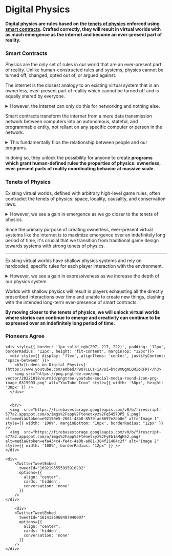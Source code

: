 # Digital Physics

**Digital physics are rules based on the [tenets of physics](/digital_physics#tenets-of-physics) enforced using [smart contracts](/digital_physics#smart-contracts). Crafted correctly, they will result in virtual worlds with as much emergence as the internet and become an ever-present part of reality.**

### Smart Contracts

Physics are the only set of rules in our world that are an ever-present part of reality. Unlike human-constructed rules and systems, physics cannot be turned off, changed, opted out of, or argued against.

The internet is the closest analogy to an existing virtual system that is an ownerless, ever-present part of reality which cannot be turned off and is equally shared by everyone. 

<details>
  <summary>However, the internet can only do this for networking and nothing else.</summary>
  <br/>
  <p>While the internet has no owner and is equally shared by everyone, it relies on computers for all stateful programs.</p>
  <br/>
  <p>Computers are mere extensions of their owners and are meant to be controlled by them. Hence, only a few are trusted enough to control programs that coordinate behavior of any significance. For example, the Bank of America can deploy a program on their computer, call it a bank, and be taken seriously, but Bob from his basement cannot.</p>
  <br/>
  <p>If the internet itself were stateful and programmable, not depending on any individual computer, Bob could deploy a program from his basement, call it a bank, and have it treated as real money.</p>
</details>

Smart contracts transform the internet from a mere data transmission network between computers into an autonomous, stateful, and programmable entity, not reliant on any specific computer or person in the network.

<details>
  <summary>This fundamentally flips the relationship between people and our programs.</summary>
  <br/>
  <p>In our large scale coordination systems, programs are second-class citizens.</p>
  <br/>
  <p>Programs aren't autonomous; they are ultimately subservient to those who control the computers they run on. Thus, people are the first-class citizens that control our coordination systems, with programs serving merely as tools which ease doing so.</p>
  <br/>
  <p>Programs are granted autonomy when the internet itself becomes a stateful, programmable entity, not reliant on any specific computer or person in the network. As a result, programs become first-class citizens that can coordinate behavior at massive scales by themselves.</p>
  <br/>
  <p>A wild-west, but telling, example is banking versus bitcoin. If you pass away or forget your banking password, the bank can recover your funds by overriding the program. In contract, Bitcoin is an autonomous program that nobody can override. Losing your private key means losing your funds.</p>
</details>

In doing so, they unlock the possibility for anyone to create **programs which grant human-defined rules the properties of physics: ownerless, ever-present parts of reality coordinating behavior at massive scale.**

### Tenets of Physics

Existing virtual worlds, defined with arbitrary high-level game rules, often contradict the tenets of physics: space, locality, causality, and conservation laws.

<details>
  <summary>However, we see a gain in emergence as we go closer to the tenets of physics.</summary>
  <br/>
  <p>Transitioning from [traditional game design](https://www.minecraft.net/en-us) to systems with strong tenets of physics means resources are objects occupying space and requiring physical movement. High-level game inventories that allow arbitrary storage and access without occupying physical space are not possible. This increases emergence, as players must coordinate to build and manage storage, transport, and defense systems to protect and allocate resources.</p>
  <br/>
  <p>Transitioning from [traditional game design](https://www.sandbox.game/en/) to systems with strong tenets of physics also changes the concept of private property. In these systems, social constructs like land ownership can't actually prevent that space from being manipulated by other objects. This leads to the emergence of players forming “militaries” to protect their social constructs.</p>
</details>

Since the primary purpose of creating ownerless, ever-present virtual systems like the internet is to maximize emergence over an indefinitely long period of time, it's crucial that we transition from traditional game design towards systems with strong tenets of physics.

---

Existing virtual worlds have shallow physics systems and rely on hardcoded, specific rules for each player interaction with the environment. 

<details>
  <summary>However, we see a gain in expressiveness as we increase the depth of our physics system.</summary>
  <br/>
  <p>*Qualitative difference between a physics in which a car moves because the model’s location in space is directly updated by the game engine, versus one in which it moves because the wheels impart a force on the road, versus one in which chemical reactions propagate force down a cam shaft to a transmission which in turn imparts force onto the axle, then the wheel, then the material of the road surface, and the car is propelled forward via second law reaction. We can see the gain in expressiveness as the level of the “physics” is moved down.*</p>
  <br/>
  <p>- [Max Hodak](https://maxhodak.com/nonfiction/2019/12/07/simulation)</p>
</details>

Worlds with shallow physics will result in players exhausting all the directly prescribed interactions over time and unable to create new things, clashing with the intended long-term ever-presence of smart contracts.

**By moving closer to the tenets of physics, we will unlock virtual worlds where stories can continue to emerge and creativity can continue to be expressed over an indefinitely long period of time.**

### Pioneers Agree


<style>
{`
  .css-1dbjc4n.r-1ny4l3l {
      display: none;
  }
`}
</style>

<div style={{ display: 'grid', gridTemplateColumns: '1fr 1fr', gap: '20px', paddingTop: '12px' }}>
    <div>
        <TwitterTweetEmbed 
          tweetId="1537334093918130176" 
          options={{
            align: "center",
            cards: 'hidden',
            conversation: 'none',
          }}
        />
    </div>

    <div style={{ border: '1px solid rgb(207, 217, 222)', padding: '12px', borderRadius: '12px', height: 'fit-content', marginTop: "12px"}}>
      <div style={{ display: 'flex', alignItems: 'center', justifyContent: 'space-between' }}>
        <h3>[Ludens on Digital Physics](https://www.youtube.com/embed/P9UTCLCz-iA?si=bYc8mQgmLQRIoRFR)</h3>
        <img src="https://png.pngtree.com/png-vector/20221018/ourmid/pngtree-youtube-social-media-round-icon-png-image_6315993.png" alt="YouTube Icon" style={{ width: '30px', height: '30px' }} />
      </div>

      
      <br/>
      <img  src="https://firebasestorage.googleapis.com/v0/b/firescript-577a2.appspot.com/o/imgs%2Fapp%2Ftenetxyz%2Fq5457DP5_G.png?alt=media&token=e92150e5-2061-48b0-8579-ae8697e2db8e" alt="Image 1" style={{ width: '100%', marginBottom: '10px', borderRadius: "12px" }} />
      <img  src="https://firebasestorage.googleapis.com/v0/b/firescript-577a2.appspot.com/o/imgs%2Fapp%2Ftenetxyz%2FyEb1aMgHS2.png?alt=media&token=efa434c4-fe4c-4e0b-a081-384f21404c2f" alt="Image 2" style={{ width: '100%', borderRadius: "12px" }} />
    </div>

    <div>
        <TwitterTweetEmbed
          tweetId="1692193555995910282"
          options={{
            align: "center",
            cards: 'hidden',
            conversation: 'none'
          }}
        />
    </div>

        <div>
        <TwitterTweetEmbed 
          tweetId="1614126968487940097" 
          options={{
            align: "center",
            cards: 'hidden',
            conversation: 'none'
          }}
        />
    </div>
</div>
